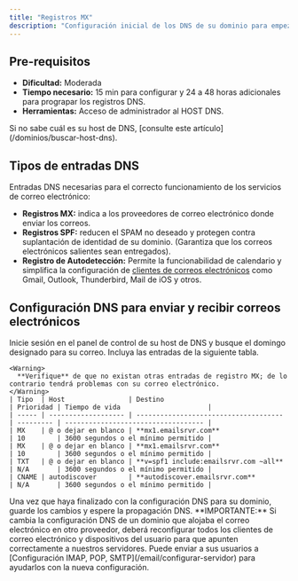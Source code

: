 ```yaml
---
title: "Registros MX"
description: "Configuración inicial de los DNS de su dominio para empezar a recibir correos electrónicos a través de Gellum."
---
```


## Pre-requisitos

- **Dificultad:** Moderada
- **Tiempo necesario:** 15 min para configurar y 24 a 48 horas adicionales para prograpar los registros DNS.
- **Herramientas:** Acceso de administrador al HOST DNS.

<Tip>
  Si no sabe cuál es su host de DNS, [consulte este artículo](/dominios/buscar-host-dns).
</Tip>

## Tipos de entradas DNS

Entradas DNS necesarias para el correcto funcionamiento de los servicios de correo electrónico:

- **Registros MX:** indica a los proveedores de correo electrónico donde enviar los correos.
- **Registros SPF:** reducen el SPAM no deseado y protegen contra suplantación de identidad de su dominio. (Garantiza que los correos electrónicos salientes sean entregados).
- **Registro de Autodetección:** Permite la funcionabilidad de calendario y simplifica la configuración de [clientes de correos electrónicos](/email/configurar-servidor) como Gmail, Outlook, Thunderbird, Mail de iOS y otros.

## Configuración DNS para enviar y recibir correos electrónicos

<Steps>
  <Step title="Panel de Host DNS">
    Inicie sesión en el panel de control de su host de DNS y busque el domingo designado para su correo.
  </Step>
  <Step title="Configure los registros DNS">
    Incluya las entradas de la siguiente tabla.

    <Warning>
      **Verifique** de que no existan otras entradas de registro MX; de lo contrario tendrá problemas con su correo electrónico.
    </Warning>
    | Tipo  | Host                | Destino                               | Prioridad | Tiempo de vida                      |
    | ----- | ------------------- | ------------------------------------- | --------- | ----------------------------------- |
    | MX    | @ o dejar en blanco | **mx1.emailsrvr.com**                 | 10        | 3600 segundos o el mínimo permitido |
    | MX    | @ o dejar en blanco | **mx1.emailsrvr.com**                 | 10        | 3600 segundos o el mínimo permitido |
    | TXT   | @ o dejar en blanco | **v=spf1 include:emailsrvr.com ~all** | N/A       | 3600 segundos o el mínimo permitido |
    | CNAME | autodiscover        | **autodiscover.emailsrvr.com**        | N/A       | 3600 segundos o el mínimo permitido |
  </Step>
  <Step title="Guarde los cambios">
    Una vez que haya finalizado con la configuración DNS para su dominio, guarde los cambios y espere la propagación DNS.
  </Step>
</Steps>

<Warning>
  **IMPORTANTE:** Si cambia la configuración DNS de un dominio que alojaba el correo electrónico en otro proveedor, deberá reconfigurar todos los clientes de correo electrónico y dispositivos del usuario para que apunten correctamente a nuestros servidores. Puede enviar a sus usuarios a [Configuración IMAP, POP, SMTP](/email/configurar-servidor) para ayudarlos con la nueva configuración.
</Warning>

<Ayuda />